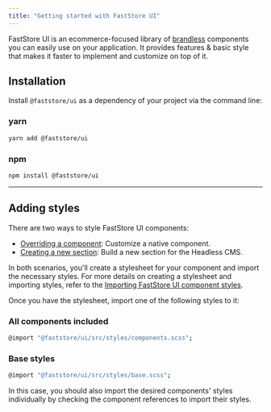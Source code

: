 ```yaml
---
title: "Getting started with FastStore UI"
---
```



FastStore UI is an ecommerce-focused library of [brandless](https://developers.vtex.com/docs/guides/faststore/using-themes-overview#brandless-and-the-theming-structure) components you can easily use on your application.
It provides features & basic style that makes it faster to implement and customize on top of it.

## Installation

Install `@faststore/ui` as a dependency of your project via the command line:

### yarn

```sh
yarn add @faststore/ui
```

### npm

```sh
npm install @faststore/ui
```

---

## Adding styles

There are two ways to style FastStore UI components:

- [Overriding a component](https://developers.vtex.com/docs/guides/faststore/overrides-native-component): Customize a native component.
- [Creating a new section](https://developers.vtex.com/docs/guides/faststore/building-sections-creating-a-new-section): Build a new section for the Headless CMS.

In both scenarios, you'll create a stylesheet for your component and import the necessary styles. For more details on creating a stylesheet and importing styles, refer to the [Importing FastStore UI component styles](https://developers.vtex.com/docs/guides/faststore/using-themes-importing-ui-components-styles).

Once you have the stylesheet, import one of the following styles to it:

### All components included

```sh
@import "@faststore/ui/src/styles/components.scss";
```

### Base styles 

```sh
@import "@faststore/ui/src/styles/base.scss";
```
In this case, you should also import the desired components' styles individually by checking the component references to import their styles.
